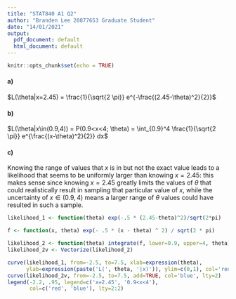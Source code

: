 ```yaml
---
title: "STAT840 A1 Q2"
author: "Branden Lee 20877653 Graduate Student"
date: "14/01/2021"
output:
  pdf_document: default
  html_document: default
---
```


```r
knitr::opts_chunk$set(echo = TRUE)
```

#### a)
$L(\theta|x=2.45) = \frac{1}{\sqrt{2 \pi}} e^{-\frac{(2.45-\theta)^2}{2}}$

#### b)

$L(\theta|x\in(0.9,4)) = P(0.9<x<4; \theta) = \int_{0.9}^4 \frac{1}{\sqrt{2 \pi}} e^{\frac{(x-\theta)^2}{2}} dx$

#### c)
Knowing the range of values that $x$ is in but not the exact value leads to a likelihood that seems to be uniformly larger than knowing $x=2.45$: this makes sense since knowing $x=2.45$ greatly limits the values of $\theta$ that could realistically result in sampling that particular value of $x$, while the uncertainty of $x\in(0.9,4)$ means a larger range of $\theta$ values could have resulted in such a sample.
```r
likelihood_1 <- function(theta) exp(-.5 * (2.45-theta)^2)/sqrt(2*pi)

f <- function(x, theta) exp(- .5 * (x - theta) ^ 2) / sqrt(2 * pi)

likelihood_2 <- function(theta) integrate(f, lower=0.9, upper=4, theta)$value
likelihood_2v <- Vectorize(likelihood_2)

curve(likelihood_1, from=-2.5, to=7.5, xlab=expression(theta),
      ylab=expression(paste('L(', theta, '|x)')), ylim=c(0,1), col='red', lty=2)
curve(likelihood_2v, from=-2.5, to=7.5, add=TRUE, col='blue', lty=2)
legend(-2.2, .95, legend=c('x=2.45', '0.9<x<4'), 
       col=c('red', 'blue'), lty=2:2)
```

